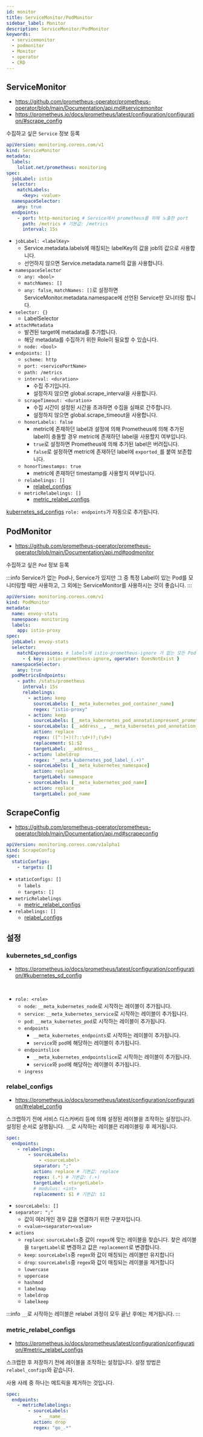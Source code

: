 ```yaml
---
id: monitor
title: ServiceMonitor/PodMonitor
sidebar_label: Monitor
description: ServiceMonitor/PodMonitor
keywords:
  - servicemonitor
  - podmonitor
  - Monitor
  - operator
  - CRD
---
```


## ServiceMonitor

- https://github.com/prometheus-operator/prometheus-operator/blob/main/Documentation/api.md#servicemonitor
- https://prometheus.io/docs/prometheus/latest/configuration/configuration/#scrape_config

수집하고 싶은 `Service` 정보 등록

```yaml
apiVersion: monitoring.coreos.com/v1
kind: ServiceMonitor
metadata:
  labels:
    loliot.net/prometheus: monitoring
spec:
  jobLabel: istio
  selector:
    matchLabels:
      <key>: <value>
  namespaceSelector:
    any: true
  endpoints:
    - port: http-monitoring # Service에서 prometheus를 위해 노출한 port
      path: /metrics # 기본값: /metrics
      interval: 15s
```

- `jobLabel: <labelKey>`
  - Service.metadata.labels에 매칭되는 labelKey의 값을 job의 값으로 사용합니다.
  - 선언하지 않으면 Service.metadata.name의 값을 사용합니다.
- `namespaceSelector`
  - `any: <bool>`
  - `matchNames: []`
  - `any: false`, `matchNames: []`로 설정하면 ServiceMonitor.metadata.namespace에 선언된 Service만 모니터링 합니다.
- `selector: {}`
  - LabelSelector
- `attachMetadata`
  - 발견된 target에 metadata를 추가합니다.
  - 해당 metadata를 수집하기 위한 Role이 필요할 수 있습니다.
  - `node: <bool>`
- `endpoints: []`
  - `scheme: http`
  - `port: <servicePortName>`
  - `path: /metrics`
  - `interval: <duration>`
    - 수집 주기입니다.
    - 설정하지 않으면 global.scrape_interval을 사용합니다.
  - `scrapeTimeout: <duration>`
    - 수집 시간이 설정된 시간을 초과하면 수집을 실패로 간주합니다.
    - 설정하지 않으면 global.scrape_timeout을 사용합니다.
  - `honorLabels: false`
    - metric에 존재하던 label과 설정에 의해 Prometheus에 의해 추가된 label이 충돌할 경우 metric에 존재하던 label을 사용할지 여부입니다.
    - `true`로 설정하면 Prometheus에 의해 추가된 label은 버려집니다.
    - `false`로 설정하면 metric에 존재하던 label에 `exported_`를 붙여 보존합니다.
  - `honorTimestamps: true`
    - metric에 존재하던 timestamp를 사용할지 여부입니다.
  - `relabelings: []`
    - [relabel_configs](#relabel_configs)
  - `metricRelabelings: []`
    - [metric_relabel_configs](#metric_relabel_configs)

[kubernetes_sd_configs](#kubernetes_sd_configs) `role: endpoints`가 자동으로 추가됩니다.

## PodMonitor

- https://github.com/prometheus-operator/prometheus-operator/blob/main/Documentation/api.md#podmonitor

수집하고 싶은 `Pod` 정보 등록

:::info
Service가 없는 Pod나, Service가 있지만 그 중 특정 Label이 있는 Pod를 모니터링할 때만 사용하고, 그 외에는 ServiceMonitor를 사용하시는 것이 좋습니다.
:::

```yaml
apiVersion: monitoring.coreos.com/v1
kind: PodMonitor
metadata:
  name: envoy-stats
  namespace: monitoring
  labels:
    app: istio-proxy
spec:
  jobLabel: envoy-stats
  selector:
    matchExpressions: # labels에 istio-prometheus-ignore 가 없는 모든 Pod를 감시합니다.
      - { key: istio-prometheus-ignore, operator: DoesNotExist }
  namespaceSelector:
    any: true
  podMetricsEndpoints:
    - path: /stats/prometheus
      interval: 15s
      relabelings:
        - action: keep
          sourceLabels: [__meta_kubernetes_pod_container_name]
          regex: "istio-proxy"
        - action: keep
          sourceLabels: [__meta_kubernetes_pod_annotationpresent_prometheus_io_scrape]
        - sourceLabels: [__address__, __meta_kubernetes_pod_annotation_prometheus_io_port]
          action: replace
          regex: ([^:]+)(?::\d+)?;(\d+)
          replacement: $1:$2
          targetLabel: __address__
        - action: labeldrop
          regex: "__meta_kubernetes_pod_label_(.+)"
        - sourceLabels: [__meta_kubernetes_namespace]
          action: replace
          targetLabel: namespace
        - sourceLabels: [__meta_kubernetes_pod_name]
          action: replace
          targetLabel: pod_name
```

## ScrapeConfig

- https://github.com/prometheus-operator/prometheus-operator/blob/main/Documentation/api.md#scrapeconfig

```yaml
apiVersion: monitoring.coreos.com/v1alpha1
kind: ScrapeConfig
spec:
  staticConfigs:
    - targets: []
```

- `staticConfigs: []`
  - `labels`
  - `targets: []`
- `metricRelabelings`
  - [metric_relabel_configs](#metric_relabel_configs)
- `relabelings: []`
  - [relabel_configs](#relabel_configs)

## 설정

### kubernetes_sd_configs

- https://prometheus.io/docs/prometheus/latest/configuration/configuration/#kubernetes_sd_config

<br />

- `role: <role>`
  - `node`: `__meta_kubernetes_node`로 시작하는 레이블이 추가됩니다.
  - `service`: `__meta_kubernetes_service`로 시작하는 레이블이 추가됩니다.
  - `pod`: `__meta_kubernetes_pod`로 시작하는 레이블이 추가됩니다.
  - `endpoints`
    - `__meta_kubernetes_endpoints`로 시작하는 레이블이 추가됩니다.
    - `service`와 `pod`에 해당하는 레이블이 추가됩니다.
  - `endpointslice`
    - `__meta_kubernetes_endpointslice`로 시작하는 레이블이 추가됩니다.
    - `service`와 `pod`에 해당하는 레이블이 추가됩니다.
  - `ingress`

### relabel_configs

- https://prometheus.io/docs/prometheus/latest/configuration/configuration/#relabel_config

스크랩하기 전에 서비스 디스커버리 등에 의해 설정된 레이블을 조작하는 설정입니다. 설정된 순서로 실행됩니다. `__`로 시작하는 레이블은 리레이블링 후 제거됩니다.

```yaml
spec:
  endpoints:
    - relabelings:
        - sourceLabels:
            - <sourceLabel>
          separator: ";"
          action: replace # 기본값: replace
          regex: (.*) # 기본값: (.+)
          targetLabel: <targetLabel>
          # modulus: <int>
          replacement: $1 # 기본값: $1
```

- `sourceLabels: []`
- `separator: ";"`
  - 값이 여러개인 경우 값을 연결하기 위한 구분자입니다.
  - `<value><separator><value>`
- `actions`
  - `replace`: `sourceLabels`중 값이 `regex`에 맞는 레이블을 찾습니다. 찾은 레이블을 `targetLabel`로 변경하고 값은 `replacement`로 변경합니다.
  - `keep`: `sourceLabels`중 `regex`와 값이 매칭되는 레이블만 유지합니다
  - `drop`: `sourceLabels`중 `regex`와 값이 매칭되는 레이블을 제거합니다
  - `lowercase`
  - `uppercase`
  - `hashmod`
  - `labelmap`
  - `labeldrop`
  - `labelkeep`

:::info
`__`로 시작하는 레이블은 relabel 과정이 모두 끝난 후에는 제거됩니다.
:::

### metric_relabel_configs

- https://prometheus.io/docs/prometheus/latest/configuration/configuration/#metric_relabel_configs

스크랩한 후 저장하기 전에 레이블을 조작하는 설정입니다. 설정 방법은 `relabel_configs`와 같습니다.

사용 사례 중 하나는 메트릭을 제거하는 것입니다.

```yaml
spec:
  endpoints:
    - metricRelabelings:
        - sourceLabels:
            - __name__
          action: drop
          regex: "go_.*"
```
